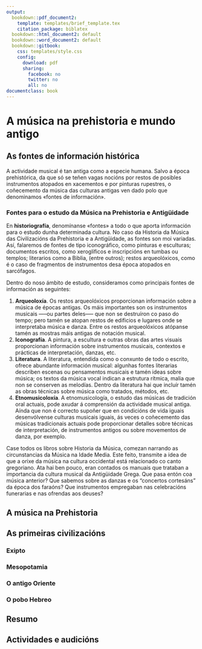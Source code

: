 ```yaml
---
output:
  bookdown::pdf_document2:
    template: templates/brief_template.tex
    citation_package: biblatex
  bookdown::html_document2: default
  bookdown::word_document2: default
  bookdown::gitbook:
    css: templates/style.css
    config:
      download: pdf
      sharing:
        facebook: no
        twitter: no
        all: no
documentclass: book
---
```


# A música na prehistoria e mundo antigo
\minitoc <!-- índice do tema-->

## As fontes de información histórica

A actividade musical é tan antiga como a especie humana. Salvo a época prehistórica, da que só se teñen vagas nocións por restos de posibles instrumentos atopados en xacementos e por pinturas rupestres, o coñecemento da música das culturas antigas ven dado polo que denominamos «fontes de información».  

### Fontes para o estudo da Música na Prehistoria e Antigüidade

En **historiografía**, denomínanse «fontes» a todo o que aporta información para o estudo dunha determinada cultura. No caso da Historia da Música das Civilizacións da Prehistoria e a Antigüidade, as fontes son moi variadas. Así, falaremos de fontes de tipo iconográfico, como pinturas e esculturas; documentos escritos, como xeroglíficos e inscripcións en tumbas ou templos; literarios como a Biblia, (entre outros); restos arqueolóxicos, como é o caso de fragmentos de instrumentos desa época atopados en sarcófagos.

Dentro do noso ámbito de estudo, consideramos como principais fontes de información as seguintes:

1. **Arqueoloxía**. Os restos arqueolóxicos proporcionan información sobre a música de épocas antigas. Os máis importantes son os instrumentos musicais —--ou partes deles--— que non se destruíron co paso do tempo; pero tamén se atopan restos de edificios e lugares onde se interpretaba música e danza. Entre os restos arqueolóxicos atópanse tamén as mostras máis antigas de notación musical.
2. **Iconografía**. A pintura, a escultura e outras obras das artes visuais proporcionan información sobre instrumentos musicais, contextos e prácticas de interpretación, danzas, etc.
3. **Literatura**. A literatura, entendida como o conxunto de todo o escrito, ofrece abundante información musical: algunhas fontes literarias describen escenas ou pensamentos musicais e tamén ideas sobre música; os textos da música vocal indican a estrutura rítmica, malia que non se conserven as melodías. Dentro da literatura hai que incluír tamén as obras técnicas sobre música como tratados, métodos, etc.
4. **Etnomusicoloxía**. A  etnomusicología, o estudo das músicas de tradición oral actuais, pode axudar á comprensión da actividade musical antiga. Aínda que non é correcto supoñer que en condicións de vida iguais desenvólvense culturas musicais iguais, ás veces o coñecemento das músicas tradicionais actuais pode proporcionar detalles sobre técnicas de interpretación, de instrumentos antigos ou sobre movementos de danza, por exemplo.

Case todos os libros sobre Historia da Música, comezan narrando as circunstancias da Música na Idade Media. Este feito, transmite a idea de que a orixe da música na cultura occidental está relacionado co canto gregoriano. Ata hai ben pouco, eran contados os manuais que trataban a importancia da cultura musical da Antigüidade Grega. Que pasa entón coa música anterior? Que sabemos sobre as danzas e os "concertos cortesáns" da época dos faraóns? Que instrumentos empregaban nas celebracións funerarias e nas ofrendas aos deuses?


## A música na Prehistoria

## As primeiras civilizacións

### Exipto

### Mesopotamia

### O antigo Oriente

### O pobo Hebreo

## Resumo {-}

## Actividades e audicións {-}


